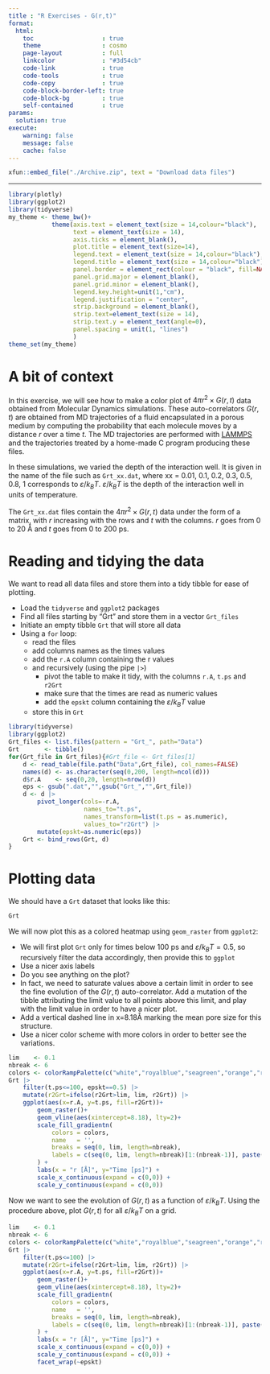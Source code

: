 ```yaml
---
title : "R Exercises - G(r,t)"
format: 
  html:
    toc                   : true
    theme                 : cosmo
    page-layout           : full
    linkcolor             : "#3d54cb"
    code-link             : true
    code-tools            : true
    code-copy             : true
    code-block-border-left: true
    code-block-bg         : true
    self-contained        : true
params:
  solution: true
execute: 
    warning: false
    message: false
    cache: false
---
```


```r
xfun::embed_file("./Archive.zip", text = "Download data files")
```

---

```r
library(plotly)
library(ggplot2)
library(tidyverse)
my_theme <- theme_bw()+
            theme(axis.text = element_text(size = 14,colour="black"),
                  text = element_text(size = 14),
                  axis.ticks = element_blank(),
                  plot.title = element_text(size=14),
                  legend.text = element_text(size = 14,colour="black"),
                  legend.title = element_text(size = 14,colour="black"),
                  panel.border = element_rect(colour = "black", fill=NA, size=1),
                  panel.grid.major = element_blank(),
                  panel.grid.minor = element_blank(),
                  legend.key.height=unit(1,"cm"),
                  legend.justification = "center",
                  strip.background = element_blank(),
                  strip.text=element_text(size = 14),
                  strip.text.y = element_text(angle=0),
                  panel.spacing = unit(1, "lines")
                  )
theme_set(my_theme)
```

# A bit of context

In this exercise, we will see how to make a color plot of $4\pi r^2\times G(r,t)$ data obtained from Molecular Dynamics simulations.
These auto-correlators $G(r,t)$ are obtained from MD trajectories of a fluid encapsulated in a porous medium by computing the probability that each molecule moves by a distance $r$ over a time $t$. The MD trajectories are performed with [LAMMPS](https://lammps.sandia.gov/) and the trajectories treated by a home-made C program producing these files.

In these simulations, we varied the depth of the interaction well. It is given in the name of the file such as `Grt_xx.dat`, where xx = 0.01, 0.1, 0.2, 0.3, 0.5, 0.8, 1 corresponds to $\varepsilon/k_BT$. $\varepsilon/k_BT$ is the depth of the interaction well in units of temperature.

The `Grt_xx.dat` files contain the $4\pi r^2\times G(r,t)$ data under the form of a matrix, with $r$ increasing with the rows and $t$ with the columns. $r$ goes from 0 to 20 Å and $t$ goes from 0 to 200 ps.

# Reading and tidying the data

We want to read all data files and store them into a tidy tibble for ease of plotting.

- Load the `tidyverse` and `ggplot2` packages
- Find all files starting by "Grt" and store them in a vector `Grt_files`
- Initiate an empty tibble `Grt` that will store all data
- Using a `for` loop:
    - read the files
    - add columns names as the times values
    - add the `r.A` column containing the r values
    - and recursively (using the pipe `|>`) 
        - pivot the table to make it tidy, with the columns `r.A`, `t.ps` and `r2Grt`
        - make sure that the times are read as numeric values
        - add the `epskt` column containing the $\varepsilon/k_BT$ value
    - store this in `Grt`


```r
library(tidyverse)
library(ggplot2)
Grt_files <- list.files(pattern = "Grt_", path="Data")
Grt       <- tibble()
for(Grt_file in Grt_files){#Grt_file <- Grt_files[1]
    d <- read_table(file.path("Data",Grt_file), col_names=FALSE)
    names(d) <- as.character(seq(0,200, length=ncol(d)))
    d$r.A    <- seq(0,20, length=nrow(d))
    eps <- gsub(".dat","",gsub("Grt_","",Grt_file))
    d <- d |> 
        pivot_longer(cols=-r.A,
                     names_to="t.ps",
                     names_transform=list(t.ps = as.numeric),
                     values_to="r2Grt") |> 
        mutate(epskt=as.numeric(eps))
    Grt <- bind_rows(Grt, d)
}
```

# Plotting data

We should have a `Grt` dataset that looks like this:

```r
Grt
```

We will now plot this as a colored heatmap using `geom_raster` from `ggplot2`:

- We will first plot `Grt` only for times below 100 ps and $\varepsilon/k_BT=0.5$, so recursively filter the data accordingly, then provide this to `ggplot`
+ Use a nicer axis labels
+ Do you see anything on the plot?
+ In fact, we need to saturate values above a certain limit in order to see the fine evolution of the $G(r,t)$ auto-correlator. Add a mutation of the tibble attributing the limit value to all points above this limit, and play with the limit value in order to have a nicer plot.
- Add a vertical dashed line in x=8.18Å marking the mean pore size for this structure.
- Use a nicer color scheme with more colors in order to better see the variations.

```r
lim    <- 0.1
nbreak <- 6
colors <- colorRampPalette(c("white","royalblue","seagreen","orange","red","brown"))(50)
Grt |> 
    filter(t.ps<=100, epskt==0.5) |> 
    mutate(r2Grt=ifelse(r2Grt>lim, lim, r2Grt)) |> 
    ggplot(aes(x=r.A, y=t.ps, fill=r2Grt))+
        geom_raster()+
        geom_vline(aes(xintercept=8.18), lty=2)+
        scale_fill_gradientn(
            colors = colors, 
            name   = '',
            breaks = seq(0, lim, length=nbreak), 
            labels = c(seq(0, lim, length=nbreak)[1:(nbreak-1)], paste(">",lim)) 
        ) +
        labs(x = "r [Å]", y="Time [ps]") +
        scale_x_continuous(expand = c(0,0)) + 
        scale_y_continuous(expand = c(0,0))
```


Now we want to see the evolution of $G(r,t)$ as a function of $\varepsilon/k_BT$. Using the procedure above, plot $G(r,t)$ for all 
$\varepsilon/k_BT$ on a grid.

```r
lim    <- 0.1
nbreak <- 6
colors <- colorRampPalette(c("white","royalblue","seagreen","orange","red","brown"))(50)
Grt |> 
    filter(t.ps<=100) |> 
    mutate(r2Grt=ifelse(r2Grt>lim, lim, r2Grt)) |> 
    ggplot(aes(x=r.A, y=t.ps, fill=r2Grt))+
        geom_raster()+
        geom_vline(aes(xintercept=8.18), lty=2)+
        scale_fill_gradientn(
            colors = colors, 
            name   = '',
            breaks = seq(0, lim, length=nbreak), 
            labels = c(seq(0, lim, length=nbreak)[1:(nbreak-1)], paste(">",lim)) 
        ) +
        labs(x = "r [Å]", y="Time [ps]") +
        scale_x_continuous(expand = c(0,0)) + 
        scale_y_continuous(expand = c(0,0)) +
        facet_wrap(~epskt)
```

